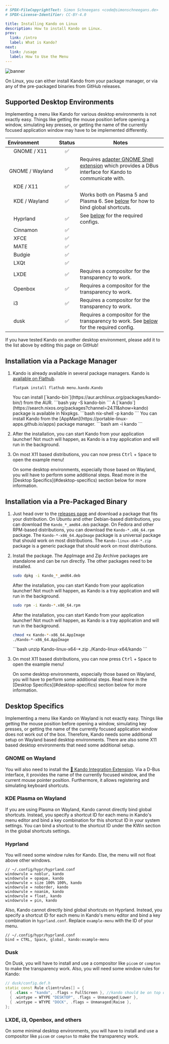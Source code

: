 ```yaml
---
# SPDX-FileCopyrightText: Simon Schneegans <code@simonschneegans.de>
# SPDX-License-Identifier: CC-BY-4.0

title: Installing Kando on Linux
description: How to install Kando on Linux.
prev:
  link: /intro
  label: What is Kando?
next:
  link: /usage
  label: How to Use the Menu
---
```



![banner](../../assets/banner06.png)

<Intro>
On Linux, you can either install Kando from your package manager, or via any of the pre-packaged binaries from GitHub releases.
</Intro>

## <Icon name="solar:check-circle-bold-duotone" class="inline-icon" /> Supported Desktop Environments

Implementing a menu like Kando for various desktop environments is not exactly easy.
Things like getting the mouse position before opening a window, simulating key presses, or getting the name of the currently focused application window may have to be implemented differently.

Environment | Status | Notes
:-- | :---: | ---
<img height="14" width="14" src="https://cdn.simpleicons.org/linux/black" /> GNOME / X11 | ✅ |
<img height="14" width="14" src="https://cdn.simpleicons.org/linux/black" /> GNOME / Wayland | ✅ | Requires [adapter GNOME Shell extension](https://github.com/kando-menu/gnome-shell-integration) which provides a DBus interface for Kando to communicate with.
<img height="14" width="14" src="https://cdn.simpleicons.org/linux/black" /> KDE / X11 | ✅ |
<img height="14" width="14" src="https://cdn.simpleicons.org/linux/black" /> KDE / Wayland | ✅ | Works both on Plasma 5 and Plasma 6. See [below](#-kde-plasma-on-wayland) for how to bind global shortcuts.
<img height="14" width="14" src="https://cdn.simpleicons.org/linux/black" /> Hyprland | ✅ | See [below](#-hyprland) for the required configs.
<img height="14" width="14" src="https://cdn.simpleicons.org/linux/black" /> Cinnamon | ✅ |
<img height="14" width="14" src="https://cdn.simpleicons.org/linux/black" /> XFCE | ✅ |
<img height="14" width="14" src="https://cdn.simpleicons.org/linux/black" /> MATE | ✅ |
<img height="14" width="14" src="https://cdn.simpleicons.org/linux/black" /> Budgie | ✅ |
<img height="14" width="14" src="https://cdn.simpleicons.org/linux/black" /> LXQt | ✅ |
<img height="14" width="14" src="https://cdn.simpleicons.org/linux/black" /> LXDE | ✅ | Requires a compositor for the transparency to work.
<img height="14" width="14" src="https://cdn.simpleicons.org/linux/black" /> Openbox | ✅ | Requires a compositor for the transparency to work.
<img height="14" width="14" src="https://cdn.simpleicons.org/linux/black" /> i3 | ✅ | Requires a compositor for the transparency to work.
<img height="14" width="14" src="https://cdn.simpleicons.org/linux/black" /> dusk | ✅ | Requires a compositor for the transparency to work. See [below](#dusk) for the required config.

<CustomAside type="thanks" title="Have you tested another environment?">
If you have tested Kando on another desktop environment, please add it to the list above by editing this page on GitHub!
</CustomAside>

## <Icon name="solar:box-bold-duotone" class="inline-icon" /> Installation via a Package Manager

<Steps>

1. Kando is already available in several package managers. 
   <Tabs>
    Kando is [available on Flathub](https://flathub.org/apps/menu.kando.Kando).
    <TabItem label="Flathub">
      ```
      flatpak install flathub menu.kando.Kando
      ```
    </TabItem>
    <TabItem label="AUR">
      You can install [`kando-bin`](https://aur.archlinux.org/packages/kando-bin/) from the AUR.
      ```bash
      yay -S kando-bin
      ```
    </TabItem>
    <TabItem label="NixOS">
      A [`kando`](https://search.nixos.org/packages?channel=24.11&show=kando) package is available in Nixpkgs.
      ```bash
      nix-shell -p kando
      ```
    </TabItem>
    <TabItem label="AM or AppMan">
      You can install Kando from the [AppMan](https://portable-linux-apps.github.io/apps) package manager.
      ```bash
      am -i kando
      ```
    </TabItem>
   </Tabs>

2. After the installation, you can start Kando from your application launcher! Not much will happen, as Kando is a tray application and will run in the background.

3. On most X11 based distributions, you can now press <kbd>Ctrl</kbd> + <kbd>Space</kbd> to open the example menu!
   <Aside type="note" title='This does not work?'>
    On some desktop environments, especially those based on Wayland, you will have to perform some additional steps. Read more in the [Desktop Specifics](#desktop-specifics) section below for more information.
   </Aside>

</Steps>

## <Icon name="solar:zip-file-bold-duotone" class="inline-icon" /> Installation via a Pre-Packaged Binary

<Steps>

1. Just head over to the [releases page](https://github.com/kando-menu/kando/releases) and download a package that fits your distribution.
   <Tabs syncKey="download-type">
    <TabItem label="Ubuntu">
      On Ubuntu and other Debian-based distributions, you can download the `Kando_*_amd64.deb` package.
    </TabItem>
    <TabItem label="Fedora">
      On Fedora and other RPM-based distributions, you can download the `Kando-*.x86_64.rpm` package.
    </TabItem>
    <TabItem label="AppImage">
      The `Kando-*-x86_64.AppImage` package is a universal package that should work on most distributions.
    </TabItem>
    <TabItem label="Zip Archive">
      The `Kando-linux-x64-*.zip` package is a generic package that should work on most distributions.
    </TabItem>
   </Tabs>

2. Install the package. The AppImage and Zip Archive packages are standalone and can be run directly. The other packages need to be installed.
   <Tabs syncKey="download-type">
    <TabItem label="Ubuntu">
      ```bash
      sudo dpkg -i Kando_*_amd64.deb
      ```
      After the installation, you can start Kando from your application launcher! Not much will happen, as Kando is a tray application and will run in the background.
    </TabItem>
    <TabItem label="Fedora">
      ```bash
      sudo rpm -i Kando-*.x86_64.rpm
      ```
      After the installation, you can start Kando from your application launcher! Not much will happen, as Kando is a tray application and will run in the background.
    </TabItem>
    <TabItem label="AppImage">
      ```bash
      chmod +x Kando-*-x86_64.AppImage
      ./Kando-*-x86_64.AppImage
      ```
    </TabItem>
    <TabItem label="Zip Archive">
      ```bash
      unzip Kando-linux-x64-*.zip
      ./Kando-linux-x64/kando
      ```
    </TabItem>
   </Tabs>

3. On most X11 based distributions, you can now press <kbd>Ctrl</kbd> + <kbd>Space</kbd> to open the example menu!
   <Aside type="note" title='This does not work?'>
    On some desktop environments, especially those based on Wayland, you will have to perform some additional steps. Read more in the [Desktop Specifics](#desktop-specifics) section below for more information.
   </Aside>
  
</Steps>

## Desktop Specifics

Implementing a menu like Kando on Wayland is not exactly easy.
Things like getting the mouse position before opening a window, simulating key presses, or getting the name of the currently focused application window does not work out of the box.
Therefore, Kando needs some additional setup on Wayland based desktop environments.
There are also some X11 based desktop environments that need some additional setup.

### <Icon name="simple-icons:gnome" class="inline-icon" /> GNOME on Wayland

You will also need to install the [🐚 Kando Integration Extension](https://github.com/kando-menu/gnome-shell-integration).
Via a D-Bus interface, it provides the name of the currently focused window, and the current mouse pointer position.
Furthermore, it allows registering and simulating keyboard shortcuts.


### <Icon name="simple-icons:kde" class="inline-icon" /> KDE Plasma on Wayland

If you are using Plasma on Wayland, Kando cannot directly bind global shortcuts.
Instead, you specify a shortcut ID for each menu in Kando's menu editor and bind a key combination for this shortcut ID in your system settings.
You can bind a shortcut to the shortcut ID under the KWin section in the global shortcuts settings.

### <Icon name="simple-icons:hyprland" class="inline-icon" /> Hyprland

You will need some window rules for Kando.
Else, the menu will not float above other windows.

```
// ~/.config/hypr/hyprland.conf
windowrule = noblur, kando
windowrule = opaque, kando
windowrule = size 100% 100%, kando
windowrule = noborder, kando
windowrule = noanim, kando
windowrule = float, kando
windowrule = pin, kando
```

Also, Kando cannot directly bind global shortcuts on Hyprland.
Instead, you specify a shortcut ID for each menu in Kando's menu editor and bind a key combination in `hyprland.conf`.
Replace `example-menu` with the ID of your menu.

```
// ~/.config/hypr/hyprland.conf
bind = CTRL, Space, global, kando:example-menu
```

### Dusk

On Dusk, you will have to install and use a compositor like `picom` or `compton` to make the transparency work.
Also, you will need some window rules for Kando:
```cpp
// dusk/config.def.h
static const Rule clientrules[] = {
  { .class = "kando", .flags = FullScreen }, //kando should be on top of DOCK clientrule
  { .wintype = WTYPE "DESKTOP", .flags = Unmanaged|Lower },
  { .wintype = WTYPE "DOCK", .flags = Unmanaged|Raise },
};
```

### LXDE, i3, Openbox, and others

On some minimal desktop environments, you will have to install and use a compositor like `picom` or `compton` to make the transparency work.